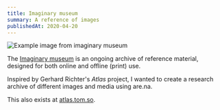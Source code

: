 ```yaml
---
title: Imaginary museum
summary: A reference of images
publishedAt: 2020-04-20
---
```


![Example image from imaginary museum](/imaginary-museum.jpg)

The [Imaginary museum](https://are.na/tom/imaginary-museum) is an ongoing archive of reference material, designed for both online and offline (print) use.

Inspired by Gerhard Richter's _Atlas_ project, I wanted to create a research archive of different images and media using are.na.

This also exists at [atlas.tom.so](https://atlas.tom.so).
